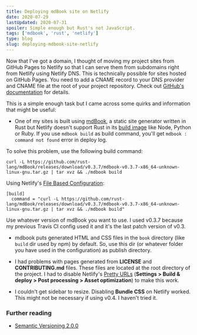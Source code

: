 ```yaml
---
title: Deploying mdBook site on Netlify
date: 2020-07-29
lastUpdated: 2020-07-31
spoiler: Simple enough but Rust's not JavaScript.
tags: ['mdbook', 'rust', 'netlify']
type: blog
slug: deploying-mdbook-site-netlify
---
```


Now that I've got a domain, I thought of moving my project sites from GitHub Pages to Netlify so that I can serve them from subdomains right from Netlify using Netlify DNS. This is technically possible for sites hosted on GitHub Pages. You need to add a CNAME record to your DNS provider and CNAME file at the root of your project repository. Check out [GitHub's documentation](https://docs.github.com/en/github/working-with-github-pages/managing-a-custom-domain-for-your-github-pages-site) for details.

This is a simple enough task but I came across some quirks and information that might be useful:

- One of my sites is built using [mdBook](https://github.com/rust-lang/mdBook), a static site generator written in Rust but Netlify doesn't support Rust in its [build image](https://github.com/netlify/build-image) like Node, Python or Ruby. If you use `mdbook build` as build command, you'll get `mdbook : command not found` error in deploy log.

To solve this problem, use the following build command:

```shell
curl -L https://github.com/rust-lang/mdBook/releases/download/v0.3.7/mdbook-v0.3.7-x86_64-unknown-linux-gnu.tar.gz | tar xvz && ./mdbook build
```

Using Netlify's [File Based Configuration](https://docs.netlify.com/configure-builds/file-based-configuration/):

```toml{numberLines: true}
[build]
  command = "curl -L https://github.com/rust-lang/mdBook/releases/download/v0.3.7/mdbook-v0.3.7-x86_64-unknown-linux-gnu.tar.gz | tar xvz && ./mdbook build"
```

Use whatever version of mdBook you want to use. I used v0.3.7 because my previous Travis CI config used it and it's the last patch version of v0.3.

- mdbook puts generated HTML and CSS files in the `book` directory (like `build` dir used by npm) by default. So, use this dir (or whatever folder you have used in the configuration) as publish directory.

- I had problems with pages generated from **LICENSE** and **CONTRIBUTING.md** files. These files are located at the root directory of the project. I had to disable Netlify's [Pretty URLs](https://docs.netlify.com/site-deploys/post-processing/#post-processing-features) (**Settings > Build & deploy > Post processing > Asset optimization**) to make this work.

- I couldn't get sidebar to resize. Disabling **Bundle CSS** on Netlify worked. This might not be necessary if using v0.4. I haven't tried it.

### Further reading

- [Semantic Versioning 2.0.0](https://semver.org/)
